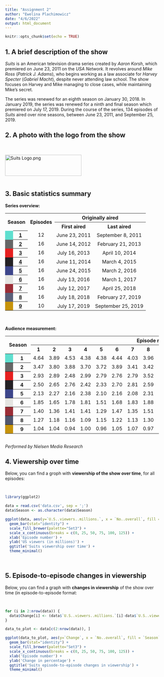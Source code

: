 ```yaml
---
title: "Assignment 2"
author: "Ewelina Plachimowicz"
date: "4/6/2022"
output: html_document
---
```


```r
knitr::opts_chunk$set(echo = TRUE)
```

## 1. A brief description of the show

*Suits* is an American television drama series created by *Aaron Korsh*, which premiered on June 23, 2011 on the *USA Network*. It revolves around *Mike Ross* (*Patrick J. Adams*), who begins working as a law associate for *Harvey Specter* (*Gabriel Macht*), despite never attending law school. The show focuses on Harvey and Mike managing to close cases, while maintaining Mike's secret.

The series was renewed for an eighth season on January 30, 2018. In January 2019, the series was renewed for a ninth and final season which premiered on July 17, 2019. During the course of the series, 134 episodes of *Suits* aired over nine seasons, between June 23, 2011, and September 25, 2019.

## 2. A photo with the logo from the show

<br />
<br />
<img alt="Suits Logo.png" src="//upload.wikimedia.org/wikipedia/commons/thumb/c/cc/Suits_Logo.png/250px-Suits_Logo.png" decoding="async" width="250" height="69" srcset="//upload.wikimedia.org/wikipedia/commons/thumb/c/cc/Suits_Logo.png/375px-Suits_Logo.png 1.5x, //upload.wikimedia.org/wikipedia/commons/thumb/c/cc/Suits_Logo.png/500px-Suits_Logo.png 2x" data-file-width="941" data-file-height="258">
<br />
<br />

## 3. Basic statistics summary

**Series overview:**
<br />

<table class="wikitable plainrowheaders" style="text-align:center"><tbody><tr style="text-align:center"><th scope="col" rowspan="2" colspan="2" style="min-width:50px;padding:0 8px">Season</th><th scope="col" rowspan="2" colspan="2" style="padding:0 8px">Episodes</th><th scope="col" colspan="2">Originally aired</th></tr><tr><th scope="col">First aired</th><th scope="col">Last aired</th></tr><tr><td style="background:#5FDFCF;width:10px"></td><th scope="row" colspan="1" style="text-align:center"><a href="#Season_1_(2011)">1</a></th><td colspan="2">12</td><td colspan="1" style="padding:0.2em 0.4em">June&nbsp;23,&nbsp;2011<span style="display:none">&nbsp;(<span class="bday dtstart published updated">2011-06-23</span>)</span></td><td style="padding:0 8px">September&nbsp;8,&nbsp;2011<span style="display:none">&nbsp;(<span class="dtend">2011-09-08</span>)</span></td></tr><tr><td style="background:#666666;width:10px"></td><th scope="row" colspan="1" style="text-align:center"><a href="#Season_2_(2012–13)">2</a></th><td colspan="2">16</td><td colspan="1" style="padding:0.2em 0.4em">June&nbsp;14,&nbsp;2012<span style="display:none">&nbsp;(<span class="bday dtstart published updated">2012-06-14</span>)</span></td><td style="padding:0 8px">February&nbsp;21,&nbsp;2013<span style="display:none">&nbsp;(<span class="dtend">2013-02-21</span>)</span></td></tr><tr><td style="background:#E62020;width:10px"></td><th scope="row" colspan="1" style="text-align:center"><a href="#Season_3_(2013–14)">3</a></th><td colspan="2">16</td><td colspan="1" style="padding:0.2em 0.4em">July&nbsp;16,&nbsp;2013<span style="display:none">&nbsp;(<span class="bday dtstart published updated">2013-07-16</span>)</span></td><td style="padding:0 8px">April&nbsp;10,&nbsp;2014<span style="display:none">&nbsp;(<span class="dtend">2014-04-10</span>)</span></td></tr><tr><td style="background:#242124;width:10px"></td><th scope="row" colspan="1" style="text-align:center"><a href="#Season_4_(2014–15)">4</a></th><td colspan="2">16</td><td colspan="1" style="padding:0.2em 0.4em">June&nbsp;11,&nbsp;2014<span style="display:none">&nbsp;(<span class="bday dtstart published updated">2014-06-11</span>)</span></td><td style="padding:0 8px">March&nbsp;4,&nbsp;2015<span style="display:none">&nbsp;(<span class="dtend">2015-03-04</span>)</span></td></tr><tr><td style="background:#3D468B;width:10px"></td><th scope="row" colspan="1" style="text-align:center"><a href="#Season_5_(2015–16)">5</a></th><td colspan="2">16</td><td colspan="1" style="padding:0.2em 0.4em">June&nbsp;24,&nbsp;2015<span style="display:none">&nbsp;(<span class="bday dtstart published updated">2015-06-24</span>)</span></td><td style="padding:0 8px">March&nbsp;2,&nbsp;2016<span style="display:none">&nbsp;(<span class="dtend">2016-03-02</span>)</span></td></tr><tr><td style="background:#E4E4E1;width:10px"></td><th scope="row" colspan="1" style="text-align:center"><a href="#Season_6_(2016–17)">6</a></th><td colspan="2">16</td><td colspan="1" style="padding:0.2em 0.4em">July&nbsp;13,&nbsp;2016<span style="display:none">&nbsp;(<span class="bday dtstart published updated">2016-07-13</span>)</span></td><td style="padding:0 8px">March&nbsp;1,&nbsp;2017<span style="display:none">&nbsp;(<span class="dtend">2017-03-01</span>)</span></td></tr><tr><td style="background:#9B2D36;width:10px"></td><th scope="row" colspan="1" style="text-align:center"><a href="#Season_7_(2017–18)">7</a></th><td colspan="2">16</td><td colspan="1" style="padding:0.2em 0.4em">July&nbsp;12,&nbsp;2017<span style="display:none">&nbsp;(<span class="bday dtstart published updated">2017-07-12</span>)</span></td><td style="padding:0 8px">April&nbsp;25,&nbsp;2018<span style="display:none">&nbsp;(<span class="dtend">2018-04-25</span>)</span></td></tr><tr><td style="background:#5A607A;width:10px"></td><th scope="row" colspan="1" style="text-align:center"><a href="#Season_8_(2018–19)">8</a></th><td colspan="2">16</td><td colspan="1" style="padding:0.2em 0.4em">July&nbsp;18,&nbsp;2018<span style="display:none">&nbsp;(<span class="bday dtstart published updated">2018-07-18</span>)</span></td><td style="padding:0 8px">February&nbsp;27,&nbsp;2019<span style="display:none">&nbsp;(<span class="dtend">2019-02-27</span>)</span></td></tr><tr><td style="background:#C6930A;width:10px"></td><th scope="row" colspan="1" style="text-align:center"><a href="#Season_9_(2019)">9</a></th><td colspan="2">10</td><td colspan="1" style="padding:0.2em 0.4em">July&nbsp;17,&nbsp;2019<span style="display:none">&nbsp;(<span class="bday dtstart published updated">2019-07-17</span>)</span></td><td style="padding:0 8px">September&nbsp;25,&nbsp;2019<span style="display:none">&nbsp;(<span class="dtend">2019-09-25</span>)</span></td></tr></tbody></table>

<br />
<br />
**Audience measurement:**
<br />

<table class="wikitable" style="text-align:center"><tbody><tr><th colspan="2" rowspan="2" style="padding-left:.8em;padding-right:.8em">Season</th><th colspan="16" style="padding-left:.8em;padding-right:.8em">Episode number</th></tr><tr><th scope="col">1</th><th scope="col">2</th><th scope="col">3</th><th scope="col">4</th><th scope="col">5</th><th scope="col">6</th><th scope="col">7</th><th scope="col">8</th><th scope="col">9</th><th scope="col">10</th><th scope="col">11</th><th scope="col">12</th><th scope="col">13</th><th scope="col">14</th><th scope="col">15</th><th scope="col">16</th></tr><tr><th style="background-color:#5FDFCF;width:10px"></th><th scope="row">1</th><td style="width:35px">4.64</td><td style="width:35px">3.89</td><td style="width:35px">4.53</td><td style="width:35px">4.38</td><td style="width:35px">4.38</td><td style="width:35px">4.44</td><td style="width:35px">4.03</td><td style="width:35px">3.96</td><td style="width:35px">4.45</td><td style="width:35px">3.82</td><td style="width:35px">3.96</td><td style="width:35px">3.47</td><td data-sort-value="" class="table-na" colspan="4" style="background: #ececec; color: #2C2C2C; vertical-align: middle; text-align: center;">N/A</td></tr><tr><th style="background-color:#666666;width:10px"></th><th scope="row">2</th><td style="width:35px">3.47</td><td style="width:35px">3.80</td><td style="width:35px">3.88</td><td style="width:35px">3.70</td><td style="width:35px">3.72</td><td style="width:35px">3.89</td><td style="width:35px">3.41</td><td style="width:35px">3.42</td><td style="width:35px">4.00</td><td style="width:35px">4.48</td><td style="width:35px">3.57</td><td style="width:35px">3.75</td><td style="width:35px">3.36</td><td style="width:35px">3.07</td><td style="width:35px">2.90</td><td style="width:35px">3.20</td></tr><tr><th style="background-color:#E62020;width:10px"></th><th scope="row">3</th><td style="width:35px">2.93</td><td style="width:35px">2.89</td><td style="width:35px">2.48</td><td style="width:35px">2.99</td><td style="width:35px">2.79</td><td style="width:35px">2.76</td><td style="width:35px">2.79</td><td style="width:35px">3.52</td><td style="width:35px">2.95</td><td style="width:35px">3.16</td><td style="width:35px">2.28</td><td style="width:35px">2.28</td><td style="width:35px">2.35</td><td style="width:35px">2.53</td><td style="width:35px">2.50</td><td style="width:35px">2.40</td></tr><tr><th style="background-color:#242124;width:10px"></th><th scope="row">4</th><td style="width:35px">2.50</td><td style="width:35px">2.65</td><td style="width:35px">2.76</td><td style="width:35px">2.42</td><td style="width:35px">2.33</td><td style="width:35px">2.70</td><td style="width:35px">2.81</td><td style="width:35px">2.59</td><td style="width:35px">2.59</td><td style="width:35px">2.76</td><td style="width:35px">1.87</td><td style="width:35px">1.67</td><td style="width:35px">1.46</td><td style="width:35px">1.70</td><td style="width:35px">1.80</td><td style="width:35px">1.55</td></tr><tr><th style="background-color:#3D468B;width:10px"></th><th scope="row">5</th><td style="width:35px">2.13</td><td style="width:35px">2.27</td><td style="width:35px">2.16</td><td style="width:35px">2.38</td><td style="width:35px">2.10</td><td style="width:35px">2.16</td><td style="width:35px">2.08</td><td style="width:35px">2.31</td><td style="width:35px">2.30</td><td style="width:35px">2.34</td><td style="width:35px">1.74</td><td style="width:35px">1.51</td><td style="width:35px">1.71</td><td style="width:35px">1.58</td><td style="width:35px">1.73</td><td style="width:35px">1.71</td></tr><tr><th style="background-color:#E4E4E1;width:10px"></th><th scope="row">6</th><td style="width:35px">1.85</td><td style="width:35px">1.65</td><td style="width:35px">1.78</td><td style="width:35px">1.81</td><td style="width:35px">1.51</td><td style="width:35px">1.68</td><td style="width:35px">1.83</td><td style="width:35px">1.88</td><td style="width:35px">1.87</td><td style="width:35px">1.92</td><td style="width:35px">1.37</td><td style="width:35px">1.53</td><td style="width:35px">1.28</td><td style="width:35px">1.21</td><td style="width:35px">1.25</td><td style="width:35px">1.13</td></tr><tr><th style="background-color:#9B2D36;width:10px"></th><th scope="row">7</th><td style="width:35px">1.40</td><td style="width:35px">1.36</td><td style="width:35px">1.41</td><td style="width:35px">1.41</td><td style="width:35px">1.29</td><td style="width:35px">1.47</td><td style="width:35px">1.35</td><td style="width:35px">1.51</td><td style="width:35px">1.64</td><td style="width:35px">1.68</td><td style="width:35px">1.18</td><td style="width:35px">1.06</td><td style="width:35px">0.95</td><td style="width:35px">0.99</td><td style="width:35px">1.09</td><td style="width:35px">1.07</td></tr><tr><th style="background-color:#50566E;width:10px"></th><th scope="row">8</th><td style="width:35px">1.27</td><td style="width:35px">1.18</td><td style="width:35px">1.16</td><td style="width:35px">1.09</td><td style="width:35px">1.15</td><td style="width:35px">1.22</td><td style="width:35px">1.13</td><td style="width:35px">1.30</td><td style="width:35px">1.07</td><td style="width:35px">1.08</td><td style="width:35px">0.82</td><td style="width:35px">0.91</td><td style="width:35px">0.77</td><td style="width:35px">0.78</td><td style="width:35px">0.69</td><td style="width:35px">0.74</td></tr><tr><th style="background-color:#C6930A;width:10px"></th><th scope="row">9</th><td style="width:35px">1.04</td><td style="width:35px">1.04</td><td style="width:35px">0.94</td><td style="width:35px">1.00</td><td style="width:35px">0.96</td><td style="width:35px">1.05</td><td style="width:35px">1.07</td><td style="width:35px">0.97</td><td style="width:35px">0.96</td><td style="width:35px">0.86</td><td data-sort-value="" class="table-na" colspan="6" style="background: #ececec; color: #2C2C2C; vertical-align: middle; text-align: center;">N/A</td></tr></tbody></table>

<br />
*Performed by Nielsen Media Research*

## 4. Viewership over time

Below, you can find a groph with **viewership of the show over time**, for all episodes:

<br />

```r

library(ggplot2)

data = read.csv('data.csv', sep = ';')
data$Season <- as.character(data$Season)

```

```r

ggplot(data, aes(y=`U.S..viewers..millions.`, x = `No..overall`, fill = `Season`)) + 
  geom_bar(stat="identity") +
  scale_fill_brewer(palette="Set3") +
  scale_x_continuous(breaks = c(0, 25, 50, 75, 100, 125)) +
  xlab('Episode number') +
  ylab('US viewers (in millions)') +
  ggtitle('Suits viewership over time') +
  theme_minimal()

```

<br />

## 5. Episode-to-episode changes in viewership

Below, you can find a graph with **changes in viewership** of the show over time (in episode-to-episode format:

<br />

```r

for (i in 2:nrow(data)) {
  data$Change[i] <- (data$`U.S..viewers..millions.`[i]-data$`U.S..viewers..millions.`[i-1])/data$`U.S..viewers..millions.`[i-1]
}

data_to_plot <- data[c(2:nrow(data)), ]

```

```r

ggplot(data_to_plot, aes(y=`Change`, x = `No..overall`, fill = `Season`)) + 
  geom_bar(stat="identity") +
  scale_fill_brewer(palette="Set3") +
  scale_x_continuous(breaks = c(0, 25, 50, 75, 100, 125)) +
  xlab('Episode number') +
  ylab('Change in percentage') +
  ggtitle('Suits episode-to-episode changes in viewership') +
  theme_minimal()

```

<br />